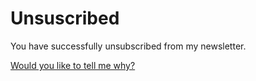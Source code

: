 # Unsuscribed

<article>

You have successfully unsubscribed from my newsletter.

[Would you like to tell me why?](mailto:hello@sergiodxa.com?subject=Feedback)

</article>
